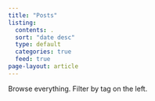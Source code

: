 ```yaml
---
title: "Posts"
listing:
  contents: .
  sort: "date desc"
  type: default
  categories: true
  feed: true
page-layout: article
---
```

Browse everything. Filter by tag on the left.
